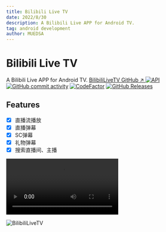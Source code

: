 ```yaml
---
title: Bilibili Live TV
date: 2022/8/30
description: A Bilibili Live APP for Android TV.
tag: android development
author: MUEDSA
---
```



<NextSeo title="Bilibili Live TV"/>


# Bilibili Live TV  
A Bilibili Live APP for Android TV.
[BilibiliLiveTV GitHub ↗ ](https://github.com/MUedsa/BilibiliLiveTV)
[![API](https://img.shields.io/badge/API-26%2B-yellow.svg?style=flat&logo=android)](https://developer.android.com/about/versions/oreo)
[![GitHub commit activity](https://img.shields.io/github/commit-activity/m/MUedsa/BilibiliLiveTV?logo=github)](https://github.com/MUedsa/BilibiliLiveTV/commits/master)
[![CodeFactor](https://www.codefactor.io/repository/github/muedsa/bilibililivetv/badge)](https://www.codefactor.io/repository/github/muedsa/bilibililivetv)
[![GitHub Releases](https://img.shields.io/github/downloads/MUedsa/BilibiliLiveTV/total?logo=github)](https://github.com/MUedsa/BilibiliLiveTV/releases)

## Features  
- [x] 直播流播放
- [X] 直播弹幕
- [X] SC弹幕
- [X] 礼物弹幕
- [X] 搜索直播间、主播

<video controls loop>
  <source src="/videos/bilibililivetv_record1.webm" type="video/webm"/>
</video>

<Image
    src="https://pic1.zhimg.com/v2-ea323557631fe90ab873daa7814bbff5.png"
    alt="BilibiliLiveTV"
    width={1125}
    height={677}
    priority
    className="next-image"/>